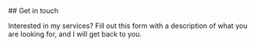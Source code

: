 <div style={{maxWidth: '800px', margin: '0 auto'}}>
## Get in touch

Interested in my services? Fill out this form with a description of what you are looking for, and I will get back to you.



<ContactForm />
</div>